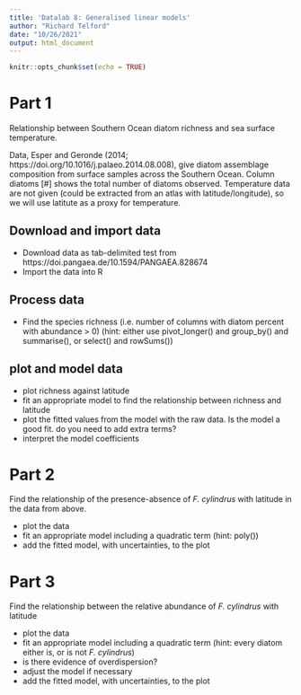 ```yaml
---
title: 'Datalab 8: Generalised linear models'
author: "Richard Telford"
date: "10/26/2021"
output: html_document
---
```


```r
knitr::opts_chunk$set(echo = TRUE)
```

# Part 1

Relationship between Southern Ocean diatom richness and sea surface temperature.

Data, Esper and Geronde (2014; https://doi.org/10.1016/j.palaeo.2014.08.008), give diatom assemblage composition from surface samples across the Southern Ocean. 
Column diatoms [#] shows the total number of diatoms observed.
Temperature data are not given (could be extracted from an atlas with latitude/longitude), so we will use latitute as a proxy for temperature.

## Download and import data

- Download data as tab-delimited test from https://doi.pangaea.de/10.1594/PANGAEA.828674
- Import the data into R

## Process data
- Find the species richness (i.e. number of columns with diatom percent with abundance > 0) (hint: either use pivot_longer() and group_by() and summarise(), or select() and rowSums())

## plot and model data

- plot richness against latitude
- fit an appropriate model to find the relationship between richness and latitude
- plot the fitted values from the model with the raw data. Is the model a good fit. do you need to add extra terms?
- interpret the model coefficients

# Part 2

Find the relationship of the presence-absence of _F. cylindrus_  with latitude in the data from above.

- plot the data
- fit an appropriate model including a quadratic term (hint: poly())
- add the fitted model, with uncertainties, to the plot

# Part 3

Find the relationship between the relative abundance of  _F. cylindrus_  with latitude

- plot the data
- fit an appropriate model including a quadratic term (hint: every diatom either is, or is not _F. cylindrus_)
- is there evidence of overdispersion?
- adjust the model if necessary
- add the fitted model, with uncertainties, to the plot
